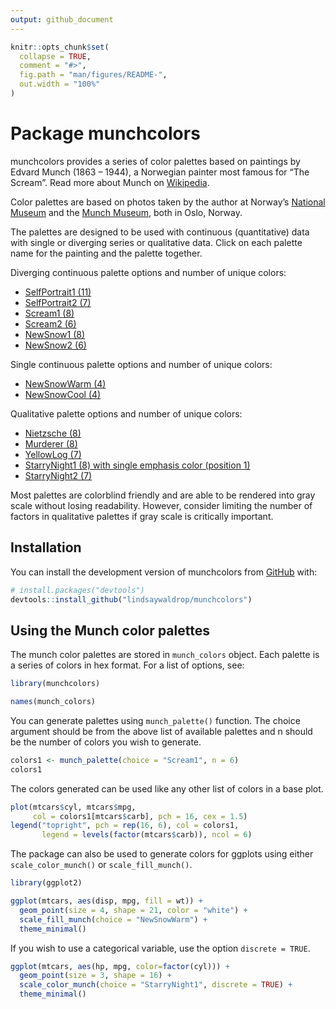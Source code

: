 ```yaml
---
output: github_document
---
```


<!-- README.md is generated from README.Rmd. Please edit that file -->

```r
knitr::opts_chunk$set(
  collapse = TRUE,
  comment = "#>",
  fig.path = "man/figures/README-",
  out.width = "100%"
)
```

# Package munchcolors

<!-- badges: start -->
<!-- badges: end -->

munchcolors provides a series of color palettes based on paintings by Edvard Munch (1863 -- 1944), a Norwegian painter most famous for "The Scream". Read more about Munch on [Wikipedia](https://en.wikipedia.org/wiki/Edvard_Munch).

Color palettes are based on photos taken by the author at Norway's [National Museum](https://www.nasjonalmuseet.no/en/) and the [Munch Museum](https://www.munchmuseet.no/en/), both in Oslo, Norway. 

The palettes are designed to be used with continuous (quantitative) data with single or diverging series or qualitative data. Click on each palette name for the painting and the palette together.

Diverging continuous palette options and number of unique colors: 

 * [SelfPortrait1 (11)](https://github.com/lindsaywaldrop/munchcolors/tree/main/man/figures/SelfPortrait1-palette.png) 
 * [SelfPortrait2 (7)](https://github.com/lindsaywaldrop/munchcolors/tree/main/man/figures/SelfPortrait2-palette.png)
 * [Scream1 (8)](https://github.com/lindsaywaldrop/munchcolors/tree/main/man/figures/Scream1-palette.png)
 * [Scream2 (6)](https://github.com/lindsaywaldrop/munchcolors/tree/main/man/figures/Scream2-palette.png)
 * [NewSnow1 (8)](https://github.com/lindsaywaldrop/munchcolors/tree/main/man/figures/NewSnow1-palette.png)
 * [NewSnow2 (6)](https://github.com/lindsaywaldrop/munchcolors/tree/main/man/figures/NewSnow2-palette.png)
 
Single continuous palette options and number of unique colors:

 * [NewSnowWarm (4)](https://github.com/lindsaywaldrop/munchcolors/tree/main/man/figures/NewSnowWarm-palette.png)
 * [NewSnowCool (4)](https://github.com/lindsaywaldrop/munchcolors/tree/main/man/figures/NewSnowCool-palette.png)
 
Qualitative palette options and number of unique colors: 

 * [Nietzsche (8)](https://github.com/lindsaywaldrop/munchcolors/tree/main/man/figures/Nietzsche-palette.png)
 * [Murderer (8)](https://github.com/lindsaywaldrop/munchcolors/tree/main/man/figures/Murderer-palette.png)
 * [YellowLog (7)](https://github.com/lindsaywaldrop/munchcolors/tree/main/man/figures/YellowLog-palette.png)
 * [StarryNight1 (8) with single emphasis color (position 1)](https://github.com/lindsaywaldrop/munchcolors/tree/main/man/figures/StarryNight1-palette.png)
 * [StarryNight2 (7)](https://github.com/lindsaywaldrop/munchcolors/tree/main/man/figures/StarryNight2-palette.png)
 
Most palettes are colorblind friendly and are able to be rendered into gray scale without losing readability. However, consider limiting the number of factors in qualitative palettes if gray scale is critically important.

## Installation

You can install the development version of munchcolors from [GitHub](https://github.com/) with:

``` r
# install.packages("devtools")
devtools::install_github("lindsaywaldrop/munchcolors")
```

## Using the Munch color palettes

The munch color palettes are stored in `munch_colors` object. Each palette is a series of colors in hex format. For a list of options, see: 
```r
library(munchcolors)

names(munch_colors)
```


You can generate palettes using `munch_palette()` function. The choice argument should be from the above list of available palettes and n should be the number of colors you wish to generate.  

```r
colors1 <- munch_palette(choice = "Scream1", n = 6)
colors1
```

The colors generated can be used like any other list of colors in a base plot. 

```r
plot(mtcars$cyl, mtcars$mpg, 
     col = colors1[mtcars$carb], pch = 16, cex = 1.5)
legend("topright", pch = rep(16, 6), col = colors1, 
       legend = levels(factor(mtcars$carb)), ncol = 6)
```

The package can also be used to generate colors for ggplots using either `scale_color_munch()` or `scale_fill_munch()`. 
```r
library(ggplot2)

ggplot(mtcars, aes(disp, mpg, fill = wt)) + 
  geom_point(size = 4, shape = 21, color = "white") + 
  scale_fill_munch(choice = "NewSnowWarm") +
  theme_minimal()
```

If you wish to use a categorical variable, use the option `discrete = TRUE`.

```r
ggplot(mtcars, aes(hp, mpg, color=factor(cyl))) +
  geom_point(size = 3, shape = 16) + 
  scale_color_munch(choice = "StarryNight1", discrete = TRUE) +
  theme_minimal()
```
